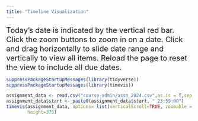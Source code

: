 ```yaml
---
title: "Timeline Visualization"
---
```


<big><big> Today's date is indicated by the vertical red bar. Click the zoom buttons to zoom in on a date. Click and drag horizontally to slide date range and vertically to view all items. Reload the page to reset the view to include all due dates. </big></big>

```r
suppressPackageStartupMessages(library(tidyverse))
suppressPackageStartupMessages(library(timevis))

assignment_data <- read.csv("course-admin/assn_2024.csv",as.is = T,sep = ",")
assignment_data$start <- paste0(assignment_data$start, " 23:59:00")
timevis(assignment_data, options= list(verticalScroll=TRUE, zoomable = FALSE),
        height=375)
```
